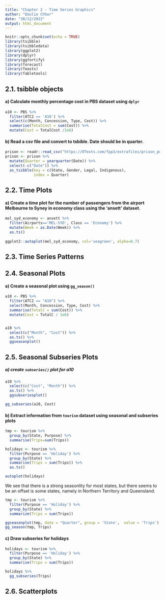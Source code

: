 ```yaml
---
title: "Chapter 2 - Time Series Graphics"
author: "Emulie Chhor"
date: "30/12/2022"
output: html_document
---
```


```r
knitr::opts_chunk$set(echo = TRUE)
library(tsibble)
library(tsibbledata)
library(ggplot2)
library(dplyr)
library(ggfortify)
library(forecast)
library(feasts)
library(fabletools)
```


## 2.1. tsibble objects

#### a) Calculate monthly percentage cost in PBS dataset using `dplyr`

```r
a10 <- PBS %>% 
  filter(ATC2 == 'A10') %>% 
  select(c(Month, Concession, Type, Cost)) %>% 
  summarise(TotalCost = sum(Cost)) %>% 
  mutate(Cost = TotalCost /1e6)
```

#### b) Read a csv file and convert to tsbible. Date should be in quarter.

```r
prison <- readr::read_csv("https://OTexts.com/fpp3/extrafiles/prison_population.csv")
prison <- prison %>% 
  mutate(Quarter = yearquarter(Date)) %>% 
  select(-c("Date")) %>% 
  as_tsibble(key = c(State, Gender, Legal, Indigenous), 
             index = Quarter)
```


## 2.2. Time Plots


#### a) Create a time plot for the number of passengers from the airport Melbourne to Syney in economy class using the 'ansett' dataset.

```r
mel_syd_economy <- ansett %>% 
  filter(Airports=='MEL-SYD', Class == 'Economy') %>% 
  mutate(Week = as.Date(Week)) %>% 
  as.ts()
  
ggplot2::autoplot(mel_syd_economy, col='seagreen', alpha=0.7)

```

## 2.3. Time Series Patterns

## 2.4. Seasonal Plots

#### a) Create a seasonal plot using `gg_season()`

```r
a10 <- PBS %>% 
  filter(ATC2 == "A10") %>%
  select(Month, Concession, Type, Cost) %>%
  summarise(TotalC = sum(Cost)) %>%
  mutate(Cost = TotalC / 1e6)


a10 %>% 
  select(c("Month", "Cost")) %>% 
  as.ts() %>% 
  ggseasonplot()
```


## 2.5. Seasonal Subseries Plots

##### a) create `subseries()` plot for a10

```r
a10 %>% 
  select(c("Cost", "Month")) %>% 
  as.ts() %>% 
  ggsubseriesplot()

gg_subseries(a10, Cost)
```

#### b) Extract information from `tourism` dataset using seasonal and subseries plots 

```r
tmp <- tourism %>% 
  group_by(State, Purpose) %>% 
  summarise(Trips=sum(Trips))

holidays <- tourism %>% 
  filter(Purpose == 'Holiday') %>% 
  group_by(State) %>% 
  summarise(Trips = sum(Trips)) %>% 
  as.ts()

autoplot(holidays)

```
We see that there is a strong seasonlity for most states, but there seems to 
be an offset is some states, namely in Northern Territory and Queensland.

```r
tmp <- tourism %>% 
  filter(Purpose == 'Holiday') %>% 
  group_by(State) %>% 
  summarize(Trips = sum(Trips)) 

ggseasonplot(tmp, date = "Quarter", group = 'State',  value = 'Trips')
gg_season(tmp, Trips)
```


#### c) Draw subseries for holidays

```r
holidays <- tourism %>% 
  filter(Purpose == 'Holiday') %>% 
  group_by(State) %>% 
  summarise(Trips = sum(Trips))

holidays %>% 
  gg_subseries(Trips)
```


## 2.6. Scatterplots

```r

```




